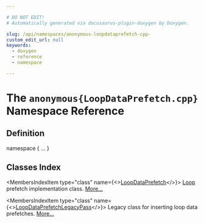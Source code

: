 ```yaml
---

# DO NOT EDIT!
# Automatically generated via docusaurus-plugin-doxygen by Doxygen.

slug: /api/namespaces/anonymous-loopdataprefetch-cpp-
custom_edit_url: null
keywords:
  - doxygen
  - reference
  - namespace

---
```





# The `anonymous{LoopDataPrefetch.cpp}` Namespace Reference

<DoxygenPage pluginConfig={pluginConfig}>



## Definition

<CodeBlock>namespace &#123; ... &#125;</CodeBlock>

## Classes Index

<MembersIndex>

<MembersIndexItem
  type="class"
  name={<><a href="/docs/api/classes/anonymous-namespace-loopdataprefetch-cpp-/loopdataprefetch">LoopDataPrefetch</a></>}>
<a href="/docs/api/classes/llvm/loop">Loop</a> prefetch implementation class. <a href="/docs/api/classes/anonymous-namespace-loopdataprefetch-cpp-/loopdataprefetch/#details">More...</a>
</MembersIndexItem>

<MembersIndexItem
  type="class"
  name={<><a href="/docs/api/classes/anonymous-namespace-loopdataprefetch-cpp-/loopdataprefetchlegacypass">LoopDataPrefetchLegacyPass</a></>}>
Legacy class for inserting loop data prefetches. <a href="/docs/api/classes/anonymous-namespace-loopdataprefetch-cpp-/loopdataprefetchlegacypass/#details">More...</a>
</MembersIndexItem>

</MembersIndex>


</DoxygenPage>
